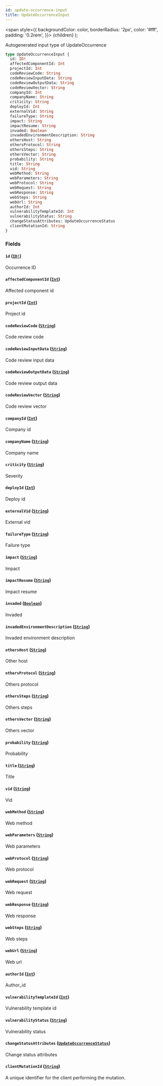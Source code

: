 ```yaml
---
id: update-occurrence-input
title: UpdateOccurrenceInput
---
```


<span
style={{
      backgroundColor: color,
      borderRadius: '2px',
      color: '#fff',
      padding: '0.2rem',
    }}>
{children}
</span>
);

Autogenerated input type of UpdateOccurrence

```graphql
type UpdateOccurrenceInput {
  id: ID!
  affectedComponentId: Int
  projectId: Int
  codeReviewCode: String
  codeReviewInputData: String
  codeReviewOutputData: String
  codeReviewVector: String
  companyId: Int
  companyName: String
  criticity: String
  deployId: Int
  externalVid: String
  failureType: String
  impact: String
  impactResume: String
  invaded: Boolean
  invadedEnvironmentDescription: String
  othersHost: String
  othersProtocol: String
  othersSteps: String
  othersVector: String
  probability: String
  title: String
  vid: String
  webMethod: String
  webParameters: String
  webProtocol: String
  webRequest: String
  webResponse: String
  webSteps: String
  webUrl: String
  authorId: Int
  vulnerabilityTemplateId: Int
  vulnerabilityStatus: String
  changeStatusAttributes: UpdateOccurrenceStatus
  clientMutationId: String
}
```

### Fields

#### `id` ([`ID!`](/api/graphql/documentation/scalars/id))

Occurrence ID

#### `affectedComponentId` ([`Int`](/api/graphql/documentation/scalars/int))

Affected component id

#### `projectId` ([`Int`](/api/graphql/documentation/scalars/int))

Project id

#### `codeReviewCode` ([`String`](/api/graphql/documentation/scalars/string))

Code review code

#### `codeReviewInputData` ([`String`](/api/graphql/documentation/scalars/string))

Code review input data

#### `codeReviewOutputData` ([`String`](/api/graphql/documentation/scalars/string))

Code review output data

#### `codeReviewVector` ([`String`](/api/graphql/documentation/scalars/string))

Code review vector

#### `companyId` ([`Int`](/api/graphql/documentation/scalars/int))

Company id

#### `companyName` ([`String`](/api/graphql/documentation/scalars/string))

Company name

#### `criticity` ([`String`](/api/graphql/documentation/scalars/string))

Severity

#### `deployId` ([`Int`](/api/graphql/documentation/scalars/int))

Deploy id

#### `externalVid` ([`String`](/api/graphql/documentation/scalars/string))

External vid

#### `failureType` ([`String`](/api/graphql/documentation/scalars/string))

Failure type

#### `impact` ([`String`](/api/graphql/documentation/scalars/string))

Impact

#### `impactResume` ([`String`](/api/graphql/documentation/scalars/string))

Impact resume

#### `invaded` ([`Boolean`](/api/graphql/documentation/scalars/boolean))

Invaded

#### `invadedEnvironmentDescription` ([`String`](/api/graphql/documentation/scalars/string))

Invaded environment description

#### `othersHost` ([`String`](/api/graphql/documentation/scalars/string))

Other host

#### `othersProtocol` ([`String`](/api/graphql/documentation/scalars/string))

Others protocol

#### `othersSteps` ([`String`](/api/graphql/documentation/scalars/string))

Others steps

#### `othersVector` ([`String`](/api/graphql/documentation/scalars/string))

Others vector

#### `probability` ([`String`](/api/graphql/documentation/scalars/string))

Probability

#### `title` ([`String`](/api/graphql/documentation/scalars/string))

Title

#### `vid` ([`String`](/api/graphql/documentation/scalars/string))

Vid

#### `webMethod` ([`String`](/api/graphql/documentation/scalars/string))

Web method

#### `webParameters` ([`String`](/api/graphql/documentation/scalars/string))

Web parameters

#### `webProtocol` ([`String`](/api/graphql/documentation/scalars/string))

Web protocol

#### `webRequest` ([`String`](/api/graphql/documentation/scalars/string))

Web request

#### `webResponse` ([`String`](/api/graphql/documentation/scalars/string))

Web response

#### `webSteps` ([`String`](/api/graphql/documentation/scalars/string))

Web steps

#### `webUrl` ([`String`](/api/graphql/documentation/scalars/string))

Web url

#### `authorId` ([`Int`](/api/graphql/documentation/scalars/int))

Author_id

#### `vulnerabilityTemplateId` ([`Int`](/api/graphql/documentation/scalars/int))

Vulnerability template id

#### `vulnerabilityStatus` ([`String`](/api/graphql/documentation/scalars/string))

Vulnerability status

#### `changeStatusAttributes` ([`UpdateOccurrenceStatus`](/api/graphql/documentation/inputs/update-occurrence-status))

Change status attributes

#### `clientMutationId` ([`String`](/api/graphql/documentation/scalars/string))

A unique identifier for the client performing the mutation.
